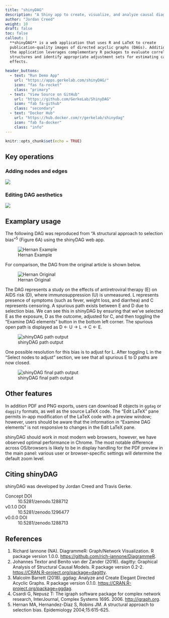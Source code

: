 ```yaml
---
title: "shinyDAG"
description: "A Shiny app to create, visualize, and analyze causal diagrams (DAGs)"
author: "Jordan Creed"
weight: 10
draft: false
toc: false
callout: |
  **shinyDAG** is a web application that uses R and LaTeX to create
  publication-quality images of directed acyclic graphs (DAGs). Additionally,
  the application leverages complementary R packages to evaluate correlational
  structures and identify appropriate adjustment sets for estimating causal
  effects.
  
header_buttons:
  - text: "Run Demo App"
    url: "https://apps.gerkelab.com/shinyDAG/"
    icon: "fas fa-rocket"
    class: "primary"
  - text: "View Source on GitHub"
    url: "https://github.com/GerkeLab/ShinyDAG"
    icon: "fab fa-github"
    class: "secondary"
  - text: "Docker Hub"
    url: "https://hub.docker.com/r/gerkelab/shinydag"
    icon: "fab fa-docker"
    class: "info"
---
```


```r
knitr::opts_chunk$set(echo = TRUE)
```

## Key operations

### Adding nodes and edges

![](https://raw.githubusercontent.com/GerkeLab/ShinyDAG/master/Figures/AddNodeEdge.gif)

### Editing DAG aesthetics

![](https://raw.githubusercontent.com/GerkeLab/ShinyDAG/master/Figures/editEdge.gif)

## Examplary usage

The following DAG was reproduced from "A structural approach to selection bias"<sup>5</sup> (Figure 6A) using the shinyDAG web app.

![Hernan Example](https://raw.githubusercontent.com/GerkeLab/ShinyDAG/master/Figures/example1.png "Hernan Example")

For comparison, the DAG from the original article is shown below.

![Hernan Original](https://raw.githubusercontent.com/GerkeLab/ShinyDAG/master/Figures/example1_hernan.png "Hernan Original")

The DAG represents a study on the effects of antiretroviral therapy (E) on AIDS risk (D), where immunosuppression (U) is unmeasured. L represents presence of symptoms (such as fever, weight loss, and diarrhea) and C represents censoring. A spurious path exists between E and D due to selection bias. We can see this in shinyDAG by ensuring that we've selected E as the exposure, D as the outcome, adjusted for C, and then toggling the "Examine DAG elements" button in the bottom left corner. The spurious open path is displayed as D <- U -> L -> C <- E.

![shinyDAG path output](https://raw.githubusercontent.com/GerkeLab/ShinyDAG/master/Figures/paths.png "shinyDAG path output")

One possible resolution for this bias is to adjust for L. After toggling L in the "Select nodes to adjust" section, we see that all spurious E to D paths are now closed.

![shinyDAG final path output](https://raw.githubusercontent.com/GerkeLab/ShinyDAG/master/Figures/paths2.png "shinyDAG final path output")

## Other features

In addition PDF and PNG exports, users can download R objects in `ggdag` or `daggity` formats, as well as the source LaTeX code. The "Edit LaTeX" pane permits in-app modification of the LaTeX code with a preview window; however, users should be aware that the information in "Examine DAG elements" is not responsive to changes in the Edit LaTeX pane.

shinyDAG should work in most modern web browsers, however, we have observed optimal performance in Chrome. The most notable difference across OS/browsers is likely to be in display handling for the PDF preview in the main panel: various user or browser-specific settings will determine the default zoom level.

## Citing shinyDAG

shinyDAG was developed by Jordan Creed and Travis Gerke.

Concept DOI
:   10.5281/zenodo.1288712

v0.1.0 DOI
:   10.5281/zenodo.1296477

v0.0.0 DOI
:   10.5281/zenodo.1288713

## References

1. Richard Iannone (NA). DiagrammeR: Graph/Network Visualization. R package version 1.0.0.
  [https://github.com/rich-iannone/DiagrammeR](https://github.com/rich-iannone/DiagrammeR).
1. Johannes Textor and Benito van der Zander (2016). dagitty: Graphical Analysis of Structural Causal
  Models. R package version 0.2-2. [https://CRAN.R-project.org/package=dagitty](https://CRAN.R-project.org/package=dagitty).
1. Malcolm Barrett (2018). ggdag: Analyze and Create Elegant Directed Acyclic Graphs. R package
  version 0.1.0. [https://CRAN.R-project.org/package=ggdag](https://CRAN.R-project.org/package=ggdag).
1. Csardi G, Nepusz T: The igraph software package for complex network research, InterJournal,
  Complex Systems 1695. 2006. [http://igraph.org](http://igraph.org).
1. Hernan MA, Hernandez-Díaz S, Robins JM. A structural approach to selection bias. Epidemiology 2004;15:615-625.
